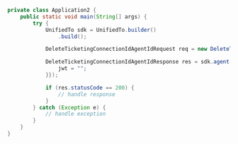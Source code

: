 ```java
private class Application2 {
    public static void main(String[] args) {
        try {
            UnifiedTo sdk = UnifiedTo.builder()
                .build();

            DeleteTicketingConnectionIdAgentIdRequest req = new DeleteTicketingConnectionIdAgentIdRequest("quibusdam", "unde");

            DeleteTicketingConnectionIdAgentIdResponse res = sdk.agent.deleteTicketingConnectionIdAgentId(req, new DeleteTicketingConnectionIdAgentIdSecurity("nulla") {{
                jwt = "";
            }});

            if (res.statusCode == 200) {
                // handle response
            }
        } catch (Exception e) {
            // handle exception
        }
    }
}
```
